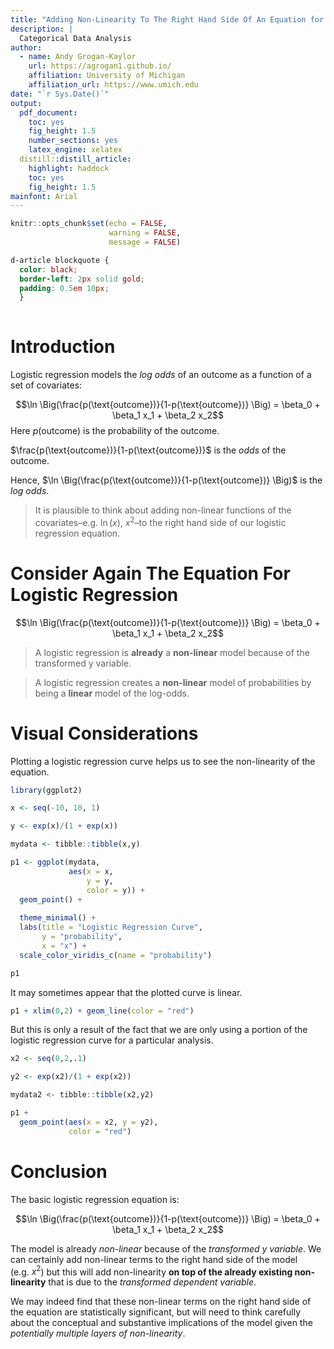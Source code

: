 ```yaml
---
title: "Adding Non-Linearity To The Right Hand Side Of An Equation for Categorical Data"
description: |
  Categorical Data Analysis
author:
  - name: Andy Grogan-Kaylor 
    url: https://agrogan1.github.io/
    affiliation: University of Michigan
    affiliation_url: https://www.umich.edu
date: "`r Sys.Date()`"
output:
  pdf_document: 
    toc: yes
    fig_height: 1.5
    number_sections: yes
    latex_engine: xelatex
  distill::distill_article:
    highlight: haddock
    toc: yes
    fig_height: 1.5
mainfont: Arial
---
```


```r

knitr::opts_chunk$set(echo = FALSE,
                      warning = FALSE,
                      message = FALSE)

```

```css

d-article blockquote {
  color: black;
  border-left: 2px solid gold; 
  padding: 0.5em 10px;
  }
  
```

# Introduction

Logistic regression models the *log odds* of an outcome as a function of a set of covariates:

$$\ln \Big(\frac{p(\text{outcome})}{1-p(\text{outcome})} \Big) = \beta_0 + \beta_1 x_1 + \beta_2 x_2$$
Here $p(\text{outcome})$ is the probability of the outcome.

$\frac{p(\text{outcome})}{1-p(\text{outcome})}$ is the *odds* of the outcome.

Hence, $\ln \Big(\frac{p(\text{outcome})}{1-p(\text{outcome})} \Big)$ is the *log odds*.

> It is plausible to think about adding non-linear functions of the covariates--e.g. $\ln(x)$, $x^2$--to the right hand side of our logistic regression equation.

# Consider Again The Equation For Logistic Regression

$$\ln \Big(\frac{p(\text{outcome})}{1-p(\text{outcome})} \Big) = \beta_0 + \beta_1 x_1 + \beta_2 x_2$$

> A logistic regression is **already** a **non-linear** model because of the transformed y variable.

> A logistic regression creates a **non-linear** model of probabilities by being a **linear** model of the log-odds.

# Visual Considerations

Plotting a logistic regression curve helps us to see the non-linearity of the equation.

```r

library(ggplot2)

x <- seq(-10, 10, 1)

y <- exp(x)/(1 + exp(x))

mydata <- tibble::tibble(x,y)

p1 <- ggplot(mydata,
             aes(x = x,
                 y = y,
                 color = y)) +
  geom_point() +
  
  theme_minimal() +
  labs(title = "Logistic Regression Curve",
       y = "probability",
       x = "x") +
  scale_color_viridis_c(name = "probability")

p1

```

It may sometimes appear that the plotted curve is linear.

```r

p1 + xlim(0,2) + geom_line(color = "red")

```

But this is only a result of the fact that we are only using a portion of the logistic regression curve for a particular analysis.

```r

x2 <- seq(0,2,.1)

y2 <- exp(x2)/(1 + exp(x2))

mydata2 <- tibble::tibble(x2,y2)

p1 + 
  geom_point(aes(x = x2, y = y2), 
             color = "red")

```

# Conclusion

The basic logistic regression equation is:

$$\ln \Big(\frac{p(\text{outcome})}{1-p(\text{outcome})} \Big) = \beta_0 + \beta_1 x_1 + \beta_2 x_2$$

The model is already *non-linear* because of the *transformed y variable*. We can certainly add non-linear terms to the right hand side of the model (e.g. $x^2$) but this will add non-linearity **on top of the already existing non-linearity** that is due to the *transformed dependent variable*.

We may indeed find that these non-linear terms on the right hand side of the equation are statistically significant, but will need to think carefully about the conceptual and substantive implications of the model given the *potentially multiple layers of non-linearity*.




